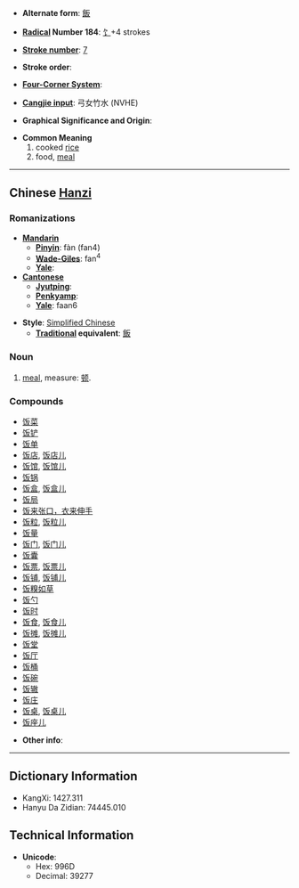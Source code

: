 * '''Alternate form''': [[飯]]

* '''[[Wiktionary:Chinese radical index| Radical]] Number 184''': [[Wiktionary:Chinese radical index 饣|饣]]+4 strokes

* '''[[Wiktionary:Chinese total strokes index|Stroke number]]''': [[Wiktionary:Chinese total strokes index 7|7]]

* '''Stroke order''': 

* '''[[Wiktionary:Chinese four corner index|Four-Corner System]]''': 

* '''[[Wiktionary:Chinese Cangjie index|Cangjie input]]''': 弓女竹水 (NVHE)

* '''Graphical Significance and Origin''': 

* '''Common Meaning'''
*# cooked [[rice]]
*# food, [[meal]]

----

== Chinese [[Hanzi]] ==

===Romanizations===
* '''[[Mandarin]]'''
** '''[[Pinyin]]''': fàn (fan4)
** '''[[Wade-Giles]]''': fan<sup>4</sup>
** '''[[Yale]]''': 
* '''[[Cantonese]]'''
** '''[[Jyutping]]''':
** '''[[Penkyamp]]''': 
** '''[[Yale]]''': faan6

* '''Style''': [[Simplified Chinese]] 
** '''[[Traditional Chinese|Traditional]] equivalent''': [[飯]]

===Noun===
# [[meal]], measure: [[顿]].

===Compounds===
*[[饭菜]]
*[[饭铲]]
*[[饭单]]
*[[饭店]], [[饭店儿]]
*[[饭馆]], [[饭馆儿]]
*[[饭锅]]
*[[饭盒]], [[饭盒儿]]
*[[饭局]]
*[[饭来张口，衣来伸手]]
*[[饭粒]], [[饭粒儿]]
*[[饭量]]
*[[饭门]], [[饭门儿]]
*[[饭囊]]
*[[饭票]], [[饭票儿]]
*[[饭铺]], [[饭铺儿]]
*[[饭糗如草]]
*[[饭勺]]
*[[饭时]]
*[[饭食]], [[饭食儿]]
*[[饭摊]], [[饭摊儿]]
*[[饭堂]]
*[[饭厅]]
*[[饭桶]]
*[[饭碗]]
*[[饭辙]]
*[[饭庄]]
*[[饭桌]], [[饭桌儿]]
*[[饭座儿]]

* '''Other info''': 

----

== Dictionary Information ==

* KangXi: 1427.311
* Hanyu Da Zidian: 74445.010

== Technical Information ==

* '''Unicode''':
** Hex: 996D
** Decimal: 39277